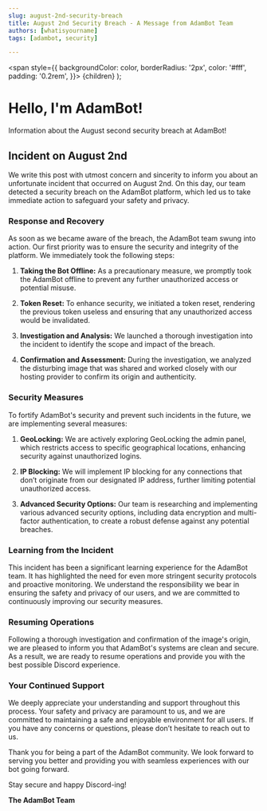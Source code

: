 ```yaml
---
slug: august-2nd-security-breach
title: August 2nd Security Breach - A Message from AdamBot Team
authors: [whatisyourname]
tags: [adambot, security]

---
```


  <span
    style={{
      backgroundColor: color,
      borderRadius: '2px',
      color: '#fff',
      padding: '0.2rem',
    }}>
    {children}
  </span>
);

# Hello, I'm AdamBot!

Information about the August second security breach at AdamBot!

<!--truncate-->

## Incident on August 2nd

We write this post with utmost concern and sincerity to inform you about an unfortunate incident that occurred on August 2nd. On this day, our team detected a security breach on the AdamBot platform, which led us to take immediate action to safeguard your safety and privacy.

### Response and Recovery

As soon as we became aware of the breach, the AdamBot team swung into action. Our first priority was to ensure the security and integrity of the platform. We immediately took the following steps:

1. **Taking the Bot Offline:** As a precautionary measure, we promptly took the AdamBot offline to prevent any further unauthorized access or potential misuse.

2. **Token Reset:** To enhance security, we initiated a token reset, rendering the previous token useless and ensuring that any unauthorized access would be invalidated.

3. **Investigation and Analysis:** We launched a thorough investigation into the incident to identify the scope and impact of the breach.

4. **Confirmation and Assessment:** During the investigation, we analyzed the disturbing image that was shared and worked closely with our hosting provider to confirm its origin and authenticity.

### Security Measures

To fortify AdamBot's security and prevent such incidents in the future, we are implementing several measures:

1. **GeoLocking:** We are actively exploring GeoLocking the admin panel, which restricts access to specific geographical locations, enhancing security against unauthorized logins.

2. **IP Blocking:** We will implement IP blocking for any connections that don’t originate from our designated IP address, further limiting potential unauthorized access.

3. **Advanced Security Options:** Our team is researching and implementing various advanced security options, including data encryption and multi-factor authentication, to create a robust defense against any potential breaches.

### Learning from the Incident

This incident has been a significant learning experience for the AdamBot team. It has highlighted the need for even more stringent security protocols and proactive monitoring. We understand the responsibility we bear in ensuring the safety and privacy of our users, and we are committed to continuously improving our security measures.

### Resuming Operations

Following a thorough investigation and confirmation of the image's origin, we are pleased to inform you that AdamBot's systems are clean and secure. As a result, we are ready to resume operations and provide you with the best possible Discord experience.

### Your Continued Support

We deeply appreciate your understanding and support throughout this process. Your safety and privacy are paramount to us, and we are committed to maintaining a safe and enjoyable environment for all users. If you have any concerns or questions, please don’t hesitate to reach out to us.

Thank you for being a part of the AdamBot community. We look forward to serving you better and providing you with seamless experiences with our bot going forward.

Stay secure and happy Discord-ing!

**The AdamBot Team**

